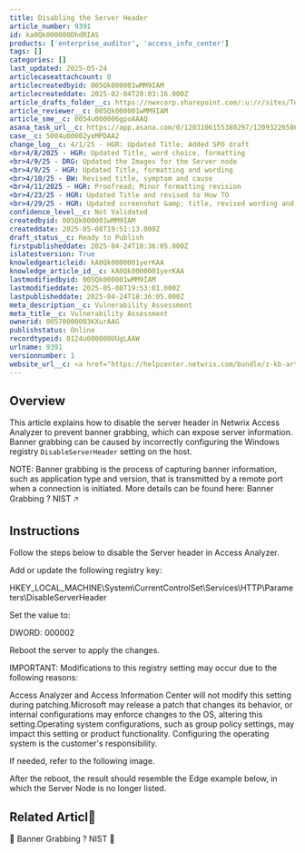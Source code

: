 ```yaml
---
title: Disabling the Server Header
article_number: 9391
id: ka0Qk000000DhdRIAS
products: ['enterprise_auditor', 'access_info_center']
tags: []
categories: []
last_updated: 2025-05-24
articlecaseattachcount: 0
articlecreatedbyid: 005Qk000001wMM9IAM
articlecreateddate: 2025-02-04T20:03:16.000Z
article_drafts_folder__c: https://nwxcorp.sharepoint.com/:u:/r/sites/TechnicalSupportOperations/Shared%20Documents/Technical%20Knowledge%20Management/hilary_writing_syncs/KB-New-Final%20Drafts/Vulnerability%20Assessment%20WebSite%20Banner%20Grabbing.html?csf=1&web=1&e=F5f0IR
article_reviewer__c: 005Qk000001wMM9IAM
article_sme__c: 0054u000006gpoAAAQ
asana_task_url__c: https://app.asana.com/0/1203106155380297/1209322658629225
case__c: 5004u00002yeMPDAA2
change_log__c: 4/1/25 - HGR: Updated Title; Added SPO draft
<br>4/8/2025 - HGR: Updated Title, word choice, formatting
<br>4/9/25 - DRG: Updated the Images for the Server node
<br>4/9/25 - HGR: Updated Title, formatting and wording
<br>4/10/25 - BW: Revised title, symptom and cause
<br>4/11/2025 - HGR: Proofread; Minor formatting revision
<br>4/23/25 - HGR: Updated Title and revised to How TO
<br>4/29/25 - HGR: Updated screenshot &amp; title, revised wording and formatting
confidence_level__c: Not Validated
createdbyid: 005Qk000001wMM9IAM
createddate: 2025-05-08T19:51:13.000Z
draft_status__c: Ready to Publish
firstpublisheddate: 2025-04-24T18:36:05.000Z
islatestversion: True
knowledgearticleid: kA0Qk0000001yerKAA
knowledge_article_id__c: kA0Qk0000001yerKAA
lastmodifiedbyid: 005Qk000001wMM9IAM
lastmodifieddate: 2025-05-08T19:53:01.000Z
lastpublisheddate: 2025-04-24T18:36:05.000Z
meta_description__c: Vulnerability Assessment
meta_title__c: Vulnerability Assessment
ownerid: 00570000003KXurAAG
publishstatus: Online
recordtypeid: 0124u000000UUgLAAW
urlname: 9391
versionnumber: 1
website_url__c: <a href="https://helpcenter.netwrix.com/bundle/z-kb-articles-salesforce/page/kA0Qk0000001yerKAA.html" target="_blank">Open in a new window</a>
---
```


## Overview

This article explains how to disable the server header in Netwrix Access Analyzer to prevent banner grabbing, which can expose server information. Banner grabbing can be caused by incorrectly configuring the Windows registry `` DisableServerHeader `` setting on the host.

NOTE: Banner grabbing is the process of capturing banner information, such as application type and version, that is transmitted by a remote port when a connection is initiated. More details can be found here: Banner Grabbing ? NIST 🡥

## Instructions

Follow the steps below to disable the Server header in Access Analyzer.

Add or update the following registry key:

HKEY_LOCAL_MACHINE\System\CurrentControlSet\Services\HTTP\Parameters\DisableServerHeader

Set the value to:

DWORD: 000002

Reboot the server to apply the changes.

IMPORTANT: Modifications to this registry setting may occur due to the following reasons:

Access Analyzer and Access Information Center will not modify this setting during patching.Microsoft may release a patch that changes its behavior, or internal configurations may enforce changes to the OS, altering this setting.Operating system configurations, such as group policy settings, may impact this setting or product functionality. Configuring the operating system is the customer's responsibility.

If needed, refer to the following image.

After the reboot, the result should resemble the Edge example below, in which the Server Node is no longer listed.

## Related Articl

  Banner Grabbing ? NIST 🡥